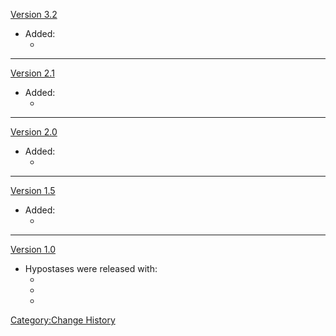 [[Version 3.2]]
*Added:
**{{Enemy|Dendro Hypostasis}}
----
[[Version 2.1]]
*Added:
**{{Enemy|Hydro Hypostasis}}
----
[[Version 2.0]]
*Added:
**{{Enemy|Pyro Hypostasis}}
----
[[Version 1.5]]
*Added:
**{{Enemy|Cryo Hypostasis}}
----
[[Version 1.0]]
*Hypostases were released with:
**{{Enemy|Anemo Hypostasis}}
**{{Enemy|Electro Hypostasis}}
**{{Enemy|Geo Hypostasis}}
<noinclude>[[Category:Change History]]</noinclude>